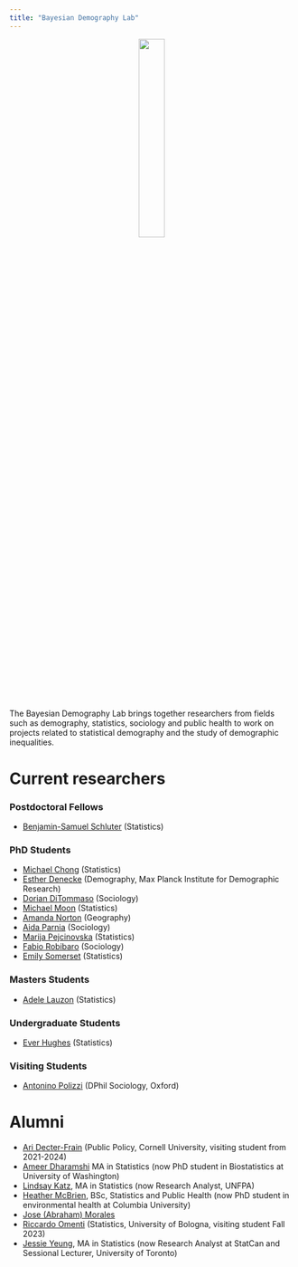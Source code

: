 ```yaml
---
title: "Bayesian Demography Lab"
---
```


<center>![](/img/lab_hex.jpg){width="30%"}</center>

The Bayesian Demography Lab brings together researchers from fields such as demography, statistics, sociology and public health to work on projects related to statistical demography and the study of demographic inequalities.

# Current researchers

### Postdoctoral Fellows

- [Benjamin-Samuel Schluter](https://www.benjaminschluter.com/) (Statistics)

### PhD Students

- [Michael Chong](https://www.statistics.utoronto.ca/people/directories/graduate-students/michael-chong) (Statistics)
- [Esther Denecke](https://www.demogr.mpg.de/en/about_us_6113/staff_directory_1899/esther_dorothea_denecke_4094) (Demography, Max Planck Institute for Demographic Research)
- [Dorian DiTommaso](https://ca.linkedin.com/in/dorian-ditommaso) (Sociology)
- [Michael Moon](https://www.statistics.utoronto.ca/people/directories/graduate-students/michael-jongho-moon) (Statistics)
- [Amanda Norton](https://www.utm.utoronto.ca/geography/people/amanda-norton) (Geography)
- [Aida Parnia](https://scholar.google.com/citations?user=SsX55_MAAAAJ&hl=en) (Sociology)
- [Marija Pejcinovska](https://www.statistics.utoronto.ca/people/directories/graduate-students/marija-pejcinovska) (Statistics)
- [Fabio Robibaro](https://ca.linkedin.com/in/fabio-robibaro-886208261?original_referer=https%3A%2F%2Fwww.google.com%2F) (Sociology)
- [Emily Somerset](https://www.statistics.utoronto.ca/people/directories/graduate-students/emily-somerset) (Statistics)

### Masters Students

- [Adele Lauzon](https://ca.linkedin.com/in/adelelauzon) (Statistics)

### Undergraduate Students

- [Ever Hughes](https://ca.linkedin.com/in/ever-hughes-93ga64) (Statistics)

### Visiting Students

- [Antonino Polizzi](https://www.nuffield.ox.ac.uk/people/profiles/antonino-polizzi/) (DPhil Sociology, Oxford)

# Alumni
- [Ari Decter-Frain](https://aridecterfrain.com/) (Public Policy, Cornell University, visiting student from 2021-2024)
- [Ameer Dharamshi](https://ameerd.github.io/) MA in Statistics (now PhD student in Biostatistics at University of Washington)
- [Lindsay Katz](https://ca.linkedin.com/in/lindsaykatz16), MA in Statistics (now Research Analyst, UNFPA)
- [Heather McBrien](http://cmajopen.ca/content/7/4/E665.short?rss=1), BSc, Statistics and Public Health (now PhD student in environmental health at Columbia University)
- [Jose (Abraham) Morales](https://github.com/abraham-mv)
- [Riccardo Omenti](https://romenti.github.io/) (Statistics, University of Bologna, visiting student Fall 2023)
- [Jessie Yeung](https://www.jessieyeung.ca/), MA in Statistics (now Research Analyst at StatCan and Sessional Lecturer, University of Toronto)

    

<!-- # Main collaborators -->

<!-- - [Rohan Alexander](https://rohanalexander.com/), Information and Statistics, University of Toronto -->
<!-- - [Leontine Alkema](https://leontinealkema.github.io/alkema_lab/), Biostatistics, UMass Amherst -->
<!-- - [Alison Gemmill](https://www.alisongemmill.com/), Population, Family and Reproductive Health, Johns Hopkins University -->
<!-- - [Josh Goldstein](https://www.site.demog.berkeley.edu/josh-goldstein), Demography, UC Berkeley -->
<!-- - [Robert Pickett](http://www.robertempickett.com/), Demography and Sociology, NYU -->
<!-- - [Leslie Root](https://leslieroot.net/about/), Demography, University of Colorado, Boulder -->
<!-- - [Chris Wildemann](https://en.wikipedia.org/wiki/Christopher_Wildeman), Sociology, Duke University -->
<!-- - [Emilio Zagheni](https://www.demogr.mpg.de/en/about_us_6113/staff_directory_1899/emilio_zagheni_2243), Demography, Max Planck Institute for Demographic Research -->
